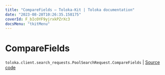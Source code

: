 ```yaml
---
title: "CompareFields — Toloka-Kit | Toloka documentation"
date: "2023-08-28T10:26:35.158175"
coverId: F_bIcOYF9yjrxkPZrXc3
docsMenu: "tkitMenu"
---
```


# CompareFields

`toloka.client.search_requests.PoolSearchRequest.CompareFields` | [Source code](https://github.com/Toloka/toloka-kit/blob/v1.2.1/src/client/search_requests.py#L243)